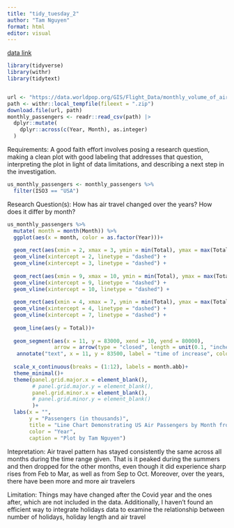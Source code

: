 ```yaml
---
title: "tidy_tuesday_2"
author: "Tam Nguyen"
format: html
editor: visual
---
```


[data link](https://github.com/rfordatascience/tidytuesday/blob/main/data/2024/2024-12-24/readme.md)

```r
library(tidyverse)
library(withr)
library(tidytext)


url <- "https://data.worldpop.org/GIS/Flight_Data/monthly_volume_of_airline_passengers/monthly_vol_of_airline_pass_in_90_countries_2010_2018.zip"
path <- withr::local_tempfile(fileext = ".zip")
download.file(url, path)
monthly_passengers <- readr::read_csv(path) |>
  dplyr::mutate(
    dplyr::across(c(Year, Month), as.integer)
  )
```

Requirements: A good faith effort involves posing a research question, making a clean plot with good labeling that addresses that question, interpreting the plot in light of data limitations, and describing a next step in the investigation.

```r

us_monthly_passengers <- monthly_passengers %>% 
  filter(ISO3 == "USA")

```

Research Question(s): How has air travel changed over the years? How does it differ by month?

```r
us_monthly_passengers %>% 
  mutate( month = month(Month)) %>% 
  ggplot(aes(x = month, color = as.factor(Year)))+
  
  geom_rect(aes(xmin = 2, xmax = 3, ymin = min(Total), ymax = max(Total)), fill = "gray", alpha = 0.1, show.legend = FALSE, color = "white") +
  geom_vline(xintercept = 2, linetype = "dashed") +
  geom_vline(xintercept = 3, linetype = "dashed") +
  
  geom_rect(aes(xmin = 9, xmax = 10, ymin = min(Total), ymax = max(Total)), fill = "gray", alpha = 0.1, show.legend = FALSE, color = "white") +
  geom_vline(xintercept = 9, linetype = "dashed") +
  geom_vline(xintercept = 10, linetype = "dashed") +
  
  geom_rect(aes(xmin = 4, xmax = 7, ymin = min(Total), ymax = max(Total)), fill = "gray", alpha = 0.1, show.legend = FALSE, color = "white") +
  geom_vline(xintercept = 4, linetype = "dashed") +
  geom_vline(xintercept = 7, linetype = "dashed") +
  
  geom_line(aes(y = Total))+
  
  geom_segment(aes(x = 11, y = 83000, xend = 10, yend = 80000), 
               arrow = arrow(type = "closed", length = unit(0.1, "inches")), color = "black") +
   annotate("text", x = 11, y = 83500, label = "time of increase", color = "black", size = 3) +
  
  scale_x_continuous(breaks = (1:12), labels = month.abb)+
  theme_minimal()+
  theme(panel.grid.major.x = element_blank(),
        # panel.grid.major.y = element_blank(),
        panel.grid.minor.x = element_blank(),
        # panel.grid.minor.y = element_blank()
        )+
  labs(x = "",
       y = "Passengers (in thousands)",
       title = "Line Chart Demonstrating US Air Passengers by Month from 2010 to 2018",
       color = "Year",
       caption = "Plot by Tam Nguyen")
```

Intepretation: Air travel pattern has stayed consistently the same across all months during the time range given. That is it peaked during the summers and then dropped for the other months, even though it did experience sharp rises from Feb to Mar, as well as from Sep to Oct. Moreover, over the years, there have been more and more air travelers

Limitation: Things may have changed after the Covid year and the ones after, which are not included in the data. Additionally, I haven't found an efficient way to integrate holidays data to examine the relationship between number of holidays, holiday length and air travel

